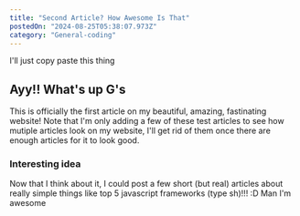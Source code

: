 ```yaml
---
title: "Second Article? How Awesome Is That"
postedOn: "2024-08-25T05:38:07.973Z"
category: "General-coding"
---
```


I'll just copy paste this thing 

## Ayy!! What's up G's
This is officially the first article on my beautiful, amazing, fastinating website!
Note that I'm only adding a few of these test articles to see how mutiple articles 
look on my website, I'll get rid of them once there are enough articles for it to look good.

### Interesting idea
Now that I think about it, I could post a few short (but real) articles about really simple things like 
top 5 javascript frameworks (type sh)!!! :D Man I'm awesome